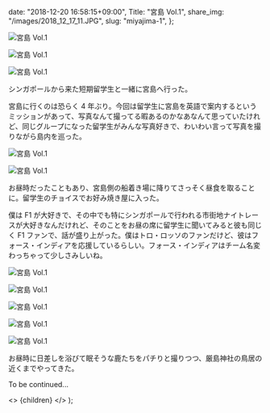 
  date: "2018-12-20 16:58:15+09:00",
  Title: "宮島 Vol.1",
  share_img: "/images/2018_12_17_11.JPG",
  slug: "miyajima-1",
};

![宮島 Vol.1](/images/2018_12_17_3.JPG)

![宮島 Vol.1](/images/2018_12_17_4.JPG)

![宮島 Vol.1](/images/2018_12_17_5.JPG)

シンガポールから来た短期留学生と一緒に宮島へ行った。

宮島に行くのは恐らく 4 年ぶり。今回は留学生に宮島を英語で案内するというミッションがあって、写真なんて撮ってる暇あるのかなあなんて思っていたけれど、同じグループになった留学生がみんな写真好きで、わいわい言って写真を撮りながら島内を巡った。

![宮島 Vol.1](/images/2018_12_17_9.JPG)

![宮島 Vol.1](/images/2018_12_17_8.JPG)

お昼時だったこともあり、宮島側の船着き場に降りてさっそく昼食を取ることに。留学生のチョイスでお好み焼き屋に入った。

僕は F1 が大好きで、その中でも特にシンガポールで行われる市街地ナイトレースが大好きなんだけれど、そのことをお昼の席に留学生に聞いてみると彼も同じく F1 ファンで、話が盛り上がった。僕はトロ・ロッソのファンだけど、彼はフォース・インディアを応援しているらしい。フォース・インディアはチーム名変わっちゃって少しさみしいね。

![宮島 Vol.1](/images/2018_12_17_6.JPG)

![宮島 Vol.1](/images/2018_12_17_7.JPG)

![宮島 Vol.1](/images/2018_12_17_10.JPG)

![宮島 Vol.1](/images/2018_12_17_12.JPG)

![宮島 Vol.1](/images/2018_12_17_11.JPG)

お昼時に日差しを浴びて眠そうな鹿たちをパチりと撮りつつ、厳島神社の鳥居の近くまでやってきた。

To be continued...

  <>
    <Head>
      <title>{meta.Title} | 異郷好実</title>
    </Head>
    <PostLayout meta={meta}>{children}</PostLayout>
  </>
);
